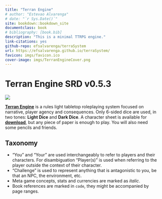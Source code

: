```yaml
---
title: "Terran Engine"
# author: "Estevao Alvarenga"
# date: "`r Sys.Date()`"
site: bookdown::bookdown_site
documentclass: book
# bibliography: [book.bib]
description: "This is a minimal TTRPG engine."
link-citations: yes
github-repo: efsalvarenga/terraSystem
url: https://efsalvarenga.github.io/terraSystem/
favicon: imgs/favicon.ico
cover-image: imgs/TerranEngineCover.png
---
```


# Terran Engine SRD v0.5.3 {-}

![](imgs/TerranEngineCover.png)

[**Terran Engine**](https://efsalvarenga.github.io/terraSystem/) is a rules light tabletop roleplaying system focused on narrative, player agency and consequences. Only 6-sided dice are used, in two tones: **Light Dice** and **Dark Dice**. A character sheet is available for [**download**](assets/TerranSheet.pdf), but any piece of paper is enough to play. You will also need some pencils and friends.


## Taxonomy {-}

- "You" and "Your" are used interchangeably to refer to players and their characters. For disambiguation "Player(s)" is used when referring to the player outside the context of their character.
- "Challenge" is used to represent anything that is antagonistic to you, be that an NPC, the environment, etc.
- Meta game concepts, stats and currencies are marked as *italic*.
- Book references are marked in `code`, they might be accompanied by page ranges.

